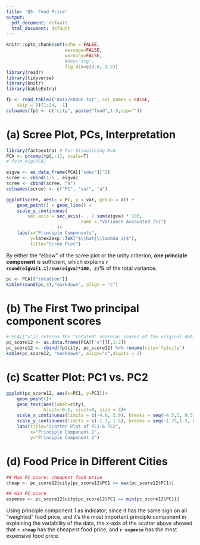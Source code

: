 ```yaml
---
title: 'Q5: Food Price'
output:
  pdf_document: default
  html_document: default
---
```


```r
knitr::opts_chunk$set(echo = FALSE,
                      message=FALSE,
                      warning=FALSE,
                      #dev='svg',
                      fig.dim=c(3.6, 3.2))
library(readr)
library(tidyverse)
library(knitr)
library(kableExtra)
```

```r
fp <- read_table2("data/FOODP.txt", col_names = FALSE, 
    skip = 5)[1:24, -1]
colnames(fp) <- c("city", paste("food",1:5,sep=""))
```

(a) Scree Plot, PCs, Interpretation
=======================================
```r
library(factoextra) # For Visualizing MvA
PCA <- prcomp(fp[,-1], scale=T)
# fviz_eig(PCA)

eigva <- as_data_frame(PCA[["sdev"]]^2)
scree <- cbind(1:5 , eigva)
scree <- cbind(scree, "a")
colnames(scree) <- c("PC", "var", "a")

ggplot(scree, aes(x = PC, y = var, group = a)) +
    geom_point() + geom_line() +
    scale_y_continuous(
        sec.axis = sec_axis(~ . / sum(eigva) * 100,
                            name = "Variance Accounted (%)")
                   )+
    labs(x="Principle Components",
         y=latex2exp::TeX("$\\hat{\\lambda_i}$"),
         title="Scree Plot")    
```

By either the "elbow" of the scree plot or the unity criterion, **one principle component** is sufficient, which explains **`r round(eigva[1,1]/sum(eigva)*100, 2)`%** of the total variance.

```r
pc <- PCA[["rotation"]]
kable(round(pc,3),"markdown", align = "c")
```

(b) The First Two principal component scores
===================================================

```r
# PCA[["x"]] returns the "rotated" score(pc score) of the original data
pc_score12 <- as.data.frame(PCA[["x"]][,1:2])
pc_score12 <- cbind(fp$city, pc_score12) %>% rename(city=`fp$city`)
kable(pc_score12, "markdown", align="c",digits = 2)
```


(c) Scatter Plot: PC1 vs. PC2
============================================
```r
ggplot(pc_score12, aes(x=PC1, y=PC2))+
    geom_point()+
    geom_text(aes(label=city),
              hjust=-0.1, vjust=0, size = 3)+
    scale_x_continuous(limits = c(-4.6, 2.9), breaks = seq(-4.5,3, 0.5))+
    scale_y_continuous(limits = c(-1.7, 1.5), breaks = seq(-1.75,1.5, 0.25))+
    labs(title="Scatter Plot of PC1 & PC2",
         x="Principle Component 1",
         y="Principle Component 2")
```

(d) Food Price in Different Cities
===============================================
```r
## Max PC score: cheapest food price
cheap <- pc_score12$city[pc_score12$PC1 == max(pc_score12$PC1)]

## min PC score
expense <- pc_score12$city[pc_score12$PC1 == min(pc_score12$PC1)]
```

Using principle component 1 as indicator, since it has the same sign on all "weighted" food price, and it's the most important principle component in explaining the variability of the data, the x-axis of the scatter above showed that **`r cheap`** has the cheapest food price, and **`r expense`** has the most expensive food price.
